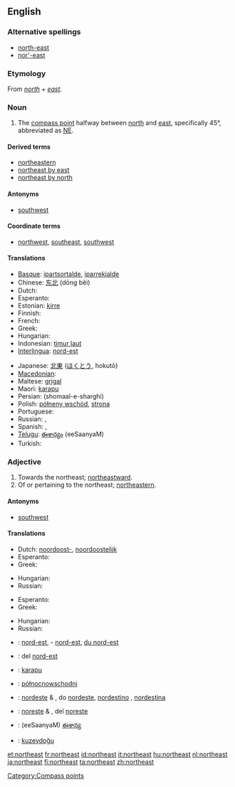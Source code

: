 {{wikipedia|dab=northeast}}
{{also|Northeast}}
==English==

===Alternative spellings===
* [[north-east]]
* [[nor'-east]]

===Etymology===
From ''[[north]]'' + ''[[east]]''.

===Noun===
{{en-noun|-}}

# The [[compass point]] halfway between [[north]] and [[east]], specifically 45°, abbreviated as [[NE]].

====Derived terms====
* [[northeastern]]
* [[northeast by east]]
* [[northeast by north]]

====Antonyms====
* [[southwest]]

====Coordinate terms====
* {{sense|compass point}} [[northwest]], [[southeast]], [[southwest]]

====Translations====
{{trans-top|compass point}}
* [[Basque]]: [[ipartsortalde]], [[iparrekialde]]
* Chinese: [[东北]] (dōng běi)
* Dutch: {{t-|nl|noordoosten|n}}
* Esperanto: {{t-|eo|nordoriento|xs=Esperanto}}
* Estonian: [[kirre]]
* Finnish: {{t+|fi|koillinen}}
* French: {{t+|fr|nord-est|m}}
* Greek: {{t+|el|βορειοανατολικά|tr=voreioanatoliká|sc=Grek}}
* Hungarian: {{t+|hu|északkelet}}
* Indonesian: [[timur laut]]
* [[Interlingua]]: [[nord-est]]
{{trans-mid}}
* Japanese: [[北東]] ([[ほくとう]], hokutō)
* [[Macedonian]]: {{t|mk|североисток|m|tr=severoístok|sc=Cyrl}}
* Maltese: [[grigal]]
* Maori: [[karapu]]
* Persian: {{fa-Arab|[[شمال شرقی]]}} (shomaal-e-sharghi)
* Polish: [[półneny wschód]], [[strona]]
* Portuguese: {{t+|pt|nordeste|m}}
* Russian: {{t+|ru|северо-восток|m|tr=s'év'ero-vostók|sc=Cyrl}}, {{t|ru|норд-ост|m|tr=nord-ost|sc=Cyrl}}
* Spanish: {{t-|es|nordeste}}, {{t-|es|noreste|m}}
* [[Telugu]]: [[ఈశాన్యం]] (eeSaanyaM)
* Turkish: {{t+|tr|kuzeydoğu}}
{{trans-bottom}}

===Adjective===
{{en-adj}}

# Towards the northeast; [[northeastward]].
# Of or pertaining to the northeast; [[northeastern]].

====Antonyms====
* [[southwest]]

====Translations====
{{trans-top|northeastward}}
* Dutch: [[noordoost-]], [[noordoostelijk]]
* Esperanto: {{t-|eo|nordorienta|xs=Esperanto}}
* Greek: {{t|el|βορειοανατολικός|m|tr=voreioanatolikós|sc=Grek}}
{{trans-mid}}
* Hungarian: {{t|hu|északkeleti}}
* Russian: {{t|ru|северо-восточный|tr=s'év'ero-vostóčnyj|sc=Cyrl}}
{{trans-bottom}}

{{trans-top|northeastern}}
* Esperanto: {{t-|eo|nordorienta|xs=Esperanto}}
* Greek: {{t|el|βορειοανατολικός|m|tr=voreioanatolikós|sc=Grek}}
{{trans-mid}}
* Hungarian: {{t|hu|északkeleti}}
* Russian: {{t|ru|северо-восточный|tr=s'év'ero-vostóčnyj|sc=Cyrl}}
{{trans-bottom}}

{{checktrans-top}}
* {{ttbc|French}}: [[nord-est]], - [[nord-est]], [[du nord-est]]
* {{ttbc|Interlingua}}: del [[nord-est]]
* {{ttbc|Maori}}: [[karapu]]
* {{ttbc|Polish}}: [[północnowschodni]]
{{checktrans-mid}}
* {{ttbc|Portuguese}}: [[nordeste]] {{m}} & {{f}},  do [[nordeste]], [[nordestino]] {{m}},  [[nordestina]] {{f}}
* {{ttbc|Spanish}}: [[noreste]] {{m}} & {{f}},  del [[noreste]]
* {{ttbc|Telugu}}: (eeSaanyaM) [[ఈశాన్య]]
* {{ttbc|Turkish}}: [[kuzeydoğu]]
{{checktrans-bottom}}

[[Category:Compass points]]

[[et:northeast]]
[[fr:northeast]]
[[id:northeast]]
[[it:northeast]]
[[hu:northeast]]
[[nl:northeast]]
[[ja:northeast]]
[[fi:northeast]]
[[ta:northeast]]
[[zh:northeast]]